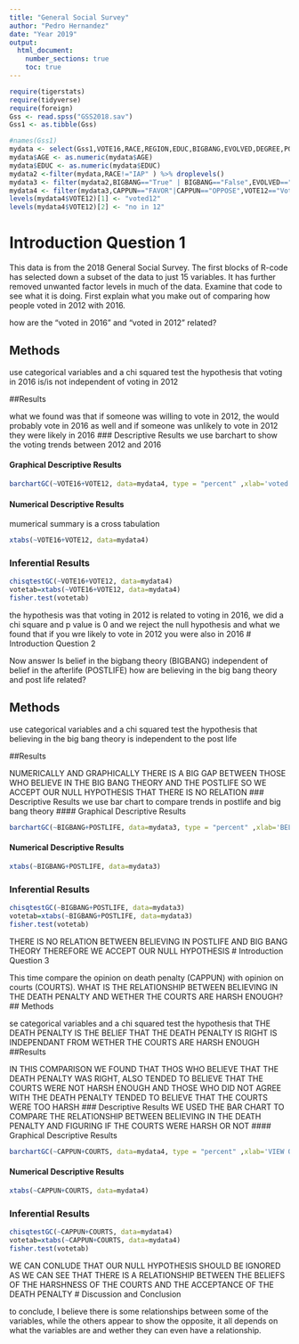 ```yaml
---
title: "General Social Survey"
author: "Pedro Hernandez"
date: "Year 2019"
output: 
  html_document:
    number_sections: true
    toc: true
---
```



```r
require(tigerstats)
require(tidyverse)
require(foreign)
Gss <- read.spss("GSS2018.sav")
Gss1 <- as.tibble(Gss)
```

```r
#names(Gss1)
mydata <- select(Gss1,VOTE16,RACE,REGION,EDUC,BIGBANG,EVOLVED,DEGREE,POSTLIFE,AGE,OWNGUN,CAPPUN,COURTS,POLVIEWS,VOTE12,GOD)
mydata$AGE <- as.numeric(mydata$AGE)
mydata$EDUC <- as.numeric(mydata$EDUC)
mydata2 <-filter(mydata,RACE!="IAP" ) %>% droplevels()
mydata3 <- filter(mydata2,BIGBANG=="True" | BIGBANG=="False",EVOLVED=="True"|EVOLVED=="False",POSTLIFE=="YES"|POSTLIFE=="NO",OWNGUN=="YES"|OWNGUN=="NO",COURTS=="TOO HARSH"|COURTS=="NOT HARSH ENOUGH"|COURTS=="ABOUT RIGHT") %>% droplevels()
mydata4 <- filter(mydata3,CAPPUN=="FAVOR"|CAPPUN=="OPPOSE",VOTE12=="Voted"|VOTE12=="Did not vote",VOTE16=="Voted"|VOTE16=="Did not vote") %>% droplevels()
levels(mydata4$VOTE12)[1] <- "voted12"
levels(mydata4$VOTE12)[2] <- "no in 12"


```



# Introduction Question 1

<!--In this section you explain what you are trying to show.  Where did the data come from?  What is the research or other question you are trying to answer?!-->

This data is from the 2018 General Social Survey. The first blocks of R-code has selected down a subset of the data to just 15 variables. It has further removed unwanted factor levels in much of the data. Examine that code to see what it is doing. First explain what you make out of comparing how people voted in 2012 with 2016.

how are the "voted in 2016" and "voted in 2012" related?


## Methods

<!--Decide on your methods:  use "variable analysis" or other appropriate descriptors.  Make sure to choose at least one graphical method and at least one numerical method.!-->
use categorical variables and a chi squared test
the hypothesis that voting in 2016 is/is not independent of voting in 2012

##Results

<!--Divide this section into two sub-sections:  One for your descriptive  results and one for your inferential results.!-->
what we found was that if someone was willing to vote in 2012, the would probably vote in 2016 as well and if someone was unlikely to vote in 2012 they were likely in 2016
### Descriptive Results
we use barchart to show the voting trends between 2012 and 2016


#### Graphical Descriptive Results

<!--Graphical results here.  Make sure to show your code.  Provide appropriate labels for axes, giving units if possible, and provide a good title for the graph, too.  Use the graphical results to describe the patterns if any that exist in the data as focused toward the research question!-->

```r
barchartGC(~VOTE16+VOTE12, data=mydata4, type = "percent" ,xlab='voted in 2016')
```


#### Numerical Descriptive Results

<!--Numerical results go here. Use the numerical results to describe the patterns if any that exist in the data as focused toward the research question!-->
mumerical summary is a cross tabulation
```r
xtabs(~VOTE16+VOTE12, data=mydata4)

```

### Inferential Results

<!--State hypothesis clearly.  Make sure your discussion of the inferential test covers all the aspects that the test output produces, such as test statistic, p-value etc.  Make a decision about the null hypothesis, explain the assumptions on which the selected test/procedure was based, and why the chosen procedure satisfys the assumptions and is appropriate to answer the research question!-->
```r
chisqtestGC(~VOTE16+VOTE12, data=mydata4)
votetab=xtabs(~VOTE16+VOTE12, data=mydata4)
fisher.test(votetab)
```
the hypothesis was that voting in 2012 is related to voting in 2016, we did a chi square and p value is 0 and we reject the null hypothesis and what we found that if you wre likely to vote in 2012 you were also in 2016
# Introduction Question 2

<!--In this section you explain what you are trying to show.  Where did the data come from?  What is the research or other question you are trying to answer?!-->

Now answer Is belief in the bigbang theory (BIGBANG) independent of belief in the afterlife (POSTLIFE)
how are believing in the big bang theory and post life related?

## Methods

<!--Decide on your methods:  use "variable analysis" or other appropriate descriptors.  Make sure to choose at least one graphical method and at least one numerical method.!-->
use categorical variables and a chi squared test
the hypothesis that believing in the big bang theory is independent to the post life

##Results

<!--Divide this section into two sub-sections:  One for your descriptive  results and one for your inferential results.!-->
NUMERICALLY AND GRAPHICALLY THERE IS A BIG GAP BETWEEN THOSE WHO BELIEVE IN THE BIG BANG THEORY AND THE POSTLIFE SO WE ACCEPT OUR NULL HYPOTHESIS THAT THERE IS NO RELATION
### Descriptive Results
we use bar chart to compare trends in postlife and big bang theory
#### Graphical Descriptive Results

<!--Graphical results here.  Make sure to show your code.  Provide appropriate labels for axes, giving units if possible, and provide a good title for the graph, too.  Use the graphical results to describe the patterns if any that exist in the data as focused toward the research question!-->



```r
barchartGC(~BIGBANG+POSTLIFE, data=mydata3, type = "percent" ,xlab='BELIEVE IN POSTLIFE')
```
#### Numerical Descriptive Results

<!--Numerical results go here. Use the numerical results to describe the patterns if any that exist in the data as focused toward the research question!-->
```r
xtabs(~BIGBANG+POSTLIFE, data=mydata3)

```
### Inferential Results

<!--State hypothesis clearly.  Make sure your discussion of the inferential test covers all the aspects that the test output produces, such as test statistic, p-value etc.  Make a decision about the null hypothesis, explain the assumptions on which the selected test/procedure was based, and why the chosen procedure satisfys the assumptions and is appropriate to answer the research question!-->
```r
chisqtestGC(~BIGBANG+POSTLIFE, data=mydata3)
votetab=xtabs(~BIGBANG+POSTLIFE, data=mydata3)
fisher.test(votetab)
```
THERE IS NO RELATION BETWEEN BELIEVING IN POSTLIFE AND BIG BANG THEORY THEREFORE WE ACCEPT OUR NULL HYPOTHESIS
# Introduction Question 3

<!--In this section you explain what you are trying to show.  Where did the data come from?  What is the research or other question you are trying to answer?!-->

This time compare the opinion on death penalty (CAPPUN) with opinion on courts (COURTS).
WHAT IS THE RELATIONSHIP BETWEEN BELIEVING IN THE DEATH PENALTY AND WETHER THE COURTS ARE HARSH ENOUGH?
## Methods

<!--Decide on your methods:  use "variable analysis" or other appropriate descriptors.  Make sure to choose at least one graphical method and at least one numerical method.!-->
se categorical variables and a chi squared test
the hypothesis that THE DEATH PENALTY IS THE BELIEF THAT THE DEATH PENALTY IS RIGHT IS INDEPENDANT FROM WETHER THE COURTS ARE HARSH ENOUGH
##Results

<!--Divide this section into two sub-sections:  One for your descriptive  results and one for your inferential results.!-->
IN THIS COMPARISON WE FOUND THAT THOS WHO BELIEVE THAT THE DEATH PENALTY WAS RIGHT, ALSO TENDED TO BELIEVE THAT THE COURTS WERE NOT HARSH ENOUGH AND THOSE WHO DID NOT AGREE WITH THE DEATH PENALTY TENDED TO BELIEVE THAT THE COURTS WERE TOO HARSH
### Descriptive Results
WE USED THE BAR CHART TO COMPARE THE RELATIONSHIP BETWEEN BELIEVING IN THE DEATH PENALTY AND FIGURING IF THE COURTS WERE HARSH OR NOT
#### Graphical Descriptive Results

<!--Graphical results here.  Make sure to show your code.  Provide appropriate labels for axes, giving units if possible, and provide a good title for the graph, too.  Use the graphical results to describe the patterns if any that exist in the data as focused toward the research question!-->
```r
barchartGC(~CAPPUN+COURTS, data=mydata4, type = "percent" ,xlab='VIEW ON COURTS')
```
#### Numerical Descriptive Results

<!--Numerical results go here. Use the numerical results to describe the patterns if any that exist in the data as focused toward the research question!-->
```r
xtabs(~CAPPUN+COURTS, data=mydata4)

```
### Inferential Results

<!--State hypothesis clearly.  Make sure your discussion of the inferential test covers all the aspects that the test output produces, such as test statistic, p-value etc.  Make a decision about the null hypothesis, explain the assumptions on which the selected test/procedure was based, and why the chosen procedure satisfys the assumptions and is appropriate to answer the research question!-->
```r
chisqtestGC(~CAPPUN+COURTS, data=mydata4)
votetab=xtabs(~CAPPUN+COURTS, data=mydata4)
fisher.test(votetab)
```
WE CAN CONLUDE THAT OUR NULL HYPOTHESIS SHOULD BE IGNORED AS WE CAN SEE THAT THERE IS A RELATIONSHIP BETWEEN THE BELIEFS OF THE HARSHNESS OF THE COURTS AND THE ACCEPTANCE OF THE DEATH PENALTY
# Discussion and Conclusion

<!--Discussion and conclusion here.  If you found a relationship be sure to consider whether the relationship occurs because one of the variavbles causes the other, or whether they perhasps are related for some other reason.  Watch the chapter 6 videos from the GeorgeTown videos collection.!-->
to conclude, I believe there is some relationships between some of the variables, while the others appear to show the opposite, it all depends on what the variables are and wether they can even have a relationship.
